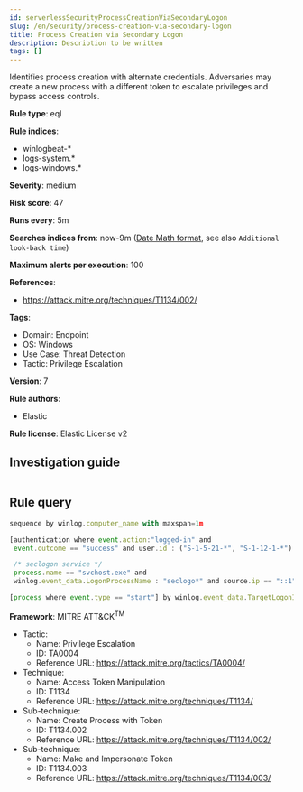 ```yaml
---
id: serverlessSecurityProcessCreationViaSecondaryLogon
slug: /en/security/process-creation-via-secondary-logon
title: Process Creation via Secondary Logon
description: Description to be written
tags: []
---
```


<div id="process-creation-via-secondary-logon"></div>

Identifies process creation with alternate credentials. Adversaries may create a new process with a different token to escalate privileges and bypass access controls.

**Rule type**: eql

**Rule indices**: 

* winlogbeat-*
* logs-system.*
* logs-windows.*

**Severity**: medium

**Risk score**: 47

**Runs every**: 5m

**Searches indices from**: now-9m ([Date Math format](((ref))/common-options.html#date-math), see also <DocLink id="serverlessSecurityRulesUiCreate" section="set-the-rules-schedule">`Additional look-back time`</DocLink>)

**Maximum alerts per execution**: 100

**References**: 

* https://attack.mitre.org/techniques/T1134/002/

**Tags**: 

* Domain: Endpoint
* OS: Windows
* Use Case: Threat Detection
* Tactic: Privilege Escalation

**Version**: 7

**Rule authors**: 

* Elastic

**Rule license**: Elastic License v2

## Investigation guide

```markdown

```

## Rule query

```js
sequence by winlog.computer_name with maxspan=1m

[authentication where event.action:"logged-in" and
 event.outcome == "success" and user.id : ("S-1-5-21-*", "S-1-12-1-*") and

 /* seclogon service */
 process.name == "svchost.exe" and
 winlog.event_data.LogonProcessName : "seclogo*" and source.ip == "::1" ] by winlog.event_data.TargetLogonId

[process where event.type == "start"] by winlog.event_data.TargetLogonId

```

**Framework**: MITRE ATT&CK<sup>TM</sup>

* Tactic:
    * Name: Privilege Escalation
    * ID: TA0004
    * Reference URL: https://attack.mitre.org/tactics/TA0004/
* Technique:
    * Name: Access Token Manipulation
    * ID: T1134
    * Reference URL: https://attack.mitre.org/techniques/T1134/
* Sub-technique:
    * Name: Create Process with Token
    * ID: T1134.002
    * Reference URL: https://attack.mitre.org/techniques/T1134/002/
* Sub-technique:
    * Name: Make and Impersonate Token
    * ID: T1134.003
    * Reference URL: https://attack.mitre.org/techniques/T1134/003/

